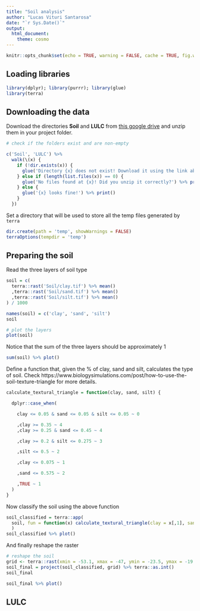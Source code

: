 ```yaml
---
title: "Soil analysis"
author: "Lucas Vituri Santarosa"
date: "`r Sys.Date()`"
output: 
  html_document:
    theme: cosmo
---
```


```r
knitr::opts_chunk$set(echo = TRUE, warning = FALSE, cache = TRUE, fig.width = 12)
```

## Loading libraries

```r
library(dplyr); library(purrr); library(glue)
library(terra)
```


## Downloading the data

Download the directories **Soil** and **LULC** from [this google drive](https://drive.google.com/drive/folders/18IXMdb04XiotG8TqD081JJGZex7gmJFP) and unzip them in your project folder.

```r
# check if the folders exist and are non-empty

c('Soil', 'LULC') %>% 
  walk(\(x) {
    if (!dir.exists(x)) {
      glue('Directory {x} does not exist! Download it using the link above') %>% print()
    } else if (length(list.files(x)) == 0) {
      glue('No files found at {x}! Did you unzip it correctly?') %>% print()
    } else {
      glue('{x} looks fine!') %>% print()
    }
  })
```

Set a directory that will be used to store all the temp files generated by `terra`

```r
dir.create(path = 'temp', showWarnings = FALSE) 
terraOptions(tempdir = 'temp')
```

## Preparing the soil

Read the three layers of soil type

```r
soil = c(
  terra::rast('Soil/clay.tif') %>% mean()
  ,terra::rast('Soil/sand.tif') %>% mean()
  ,terra::rast('Soil/silt.tif') %>% mean()
) / 1000

names(soil) = c('clay', 'sand', 'silt')
soil
```

```r

# plot the layers
plot(soil)

```

Notice that the sum of the three layers should be approximately 1

```r
sum(soil) %>% plot()
```

Define a function that, given the % of clay, sand and silt, calculates the type of soil. Check https://www.biologysimulations.com/post/how-to-use-the-soil-texture-triangle for more details.


```r
calculate_textural_triangle = function(clay, sand, silt) {

  dplyr::case_when(

    clay <= 0.05 & sand <= 0.05 & silt <= 0.05 ~ 0

    ,clay >= 0.35 ~ 4
    ,clay >= 0.25 & sand <= 0.45 ~ 4

    ,clay >= 0.2 & silt <= 0.275 ~ 3

    ,silt <= 0.5 ~ 2

    ,clay <= 0.075 ~ 1

    ,sand <= 0.575 ~ 2

    ,TRUE ~ 1
  )
}

```

Now classify the soil using the above function

```r
soil_classified = terra::app(
  soil, fun = function(x) calculate_textural_triangle(clay = x[,1], sand = x[,2], silt = x[,3])
  )
soil_classified %>% plot()
```

And finally reshape the raster

```r
# reshape the soil
grid <- terra::rast(xmin = -53.1, xmax = -47, ymin = -23.5, ymax = -19.7, resolution = c(0.0025, .0025))
soil_final = project(soil_classified, grid) %>% terra::as.int()
soil_final
```

```r
soil_final %>% plot()
```

## LULC
